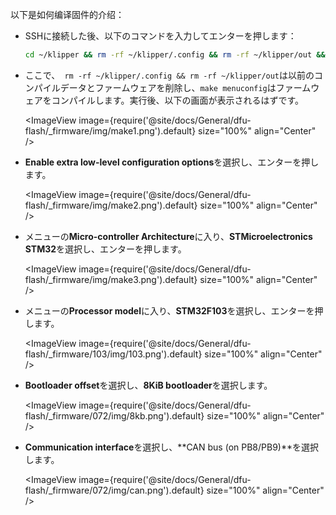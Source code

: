 以下是如何编译固件的介绍：
* SSHに接続した後、以下のコマンドを入力してエンターを押します：

    ```bash
    cd ~/klipper && rm -rf ~/klipper/.config && rm -rf ~/klipper/out && make menuconfig
    ```

* ここで、` rm -rf ~/klipper/.config && rm -rf ~/klipper/out`は以前のコンパイルデータとファームウェアを削除し、`make menuconfig`はファームウェアをコンパイルします。実行後、以下の画面が表示されるはずです。

    <ImageView image={require('@site/docs/General/dfu-flash/_firmware/img/make1.png').default} size="100%" align="Center" />

* **Enable extra low-level configuration options**を選択し、エンターを押します。

    <ImageView image={require('@site/docs/General/dfu-flash/_firmware/img/make2.png').default} size="100%" align="Center" />

* メニューの**Micro-controller Architecture**に入り、**STMicroelectronics STM32**を選択し、エンターを押します。

    <ImageView image={require('@site/docs/General/dfu-flash/_firmware/img/make3.png').default} size="100%" align="Center" />

* メニューの**Processor model**に入り、**STM32F103**を選択し、エンターを押します。

    <ImageView image={require('@site/docs/General/dfu-flash/_firmware/103/img/103.png').default} size="100%" align="Center" />

* **Bootloader offset**を選択し、**8KiB bootloader**を選択します。

    <ImageView image={require('@site/docs/General/dfu-flash/_firmware/072/img/8kb.png').default} size="100%" align="Center" />

* **Communication interface**を選択し、**CAN bus (on PB8/PB9)**を選択します。

    <ImageView image={require('@site/docs/General/dfu-flash/_firmware/072/img/can.png').default} size="100%" align="Center" />
